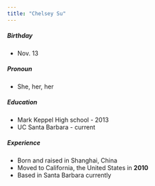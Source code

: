 ```yaml
---
title: "Chelsey Su"
---
```

##### Birthday
- Nov. 13

##### Pronoun
- She, her, her

##### Education
- Mark Keppel High school - 2013
- UC Santa Barbara - current

##### Experience
- Born and raised in Shanghai, China
- Moved to California, the United States in **2010**
- Based in Santa Barbara currently